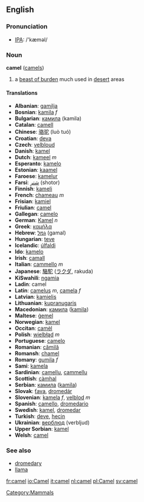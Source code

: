 ==English==
=== Pronunciation ===
*[[w:IPA|IPA]]: /'kæməl/

=== Noun ===
'''camel''' ([[camels]])

# a [[beast of burden]] much used in [[desert]] areas

==== Translations ====
*'''Albanian''': [[gamilja]]
*'''Bosnian''': [[kamila]] ''f''
*'''Bulgarian''': [[камила]] (kamila)
*'''Catalan''': [[camell]]
*'''Chinese''': [[骆驼]] (luò tuó)
*'''Croatian''': [[deva]]
*'''Czech''': [[velbloud]]
*'''Danish''': [[kamel]]
*'''Dutch''': [[kameel]] ''m''
*'''Esperanto''': [[kamelo]]
*'''Estonian''': [[kaamel]]
*'''Faroese''': [[kamelur]]
*'''Farsi''': [[شتر]] (shotor)
*'''Finnish''': [[kameli]]
*'''French''': [[chameau]] ''m''
*'''Frisian''': [[kamiel]]
*'''Friulian''': [[camęl]]
*'''Gallegan''': [[camelo]]
*'''German''': [[Kamel]] ''n''
*'''Greek''': [[καμήλα]]
*'''Hebrew''': [[גמל]] (gamal)
*'''Hungarian''': [[teve]]
*'''Icelandic''': [[úlfaldi]]
*'''Ido''': [[kamelo]]
*'''Irish''': [[camall]]
*'''Italian''': [[cammello]] ''m''
*'''Japanese''': [[駱駝]] ([[ラクダ]], rakuda)
*'''KiSwahili''': [[ngamia]]
*'''Ladin''': camel
*'''Latin''': [[camelus]] ''m'', [[camela]] ''f''
*'''Latvian''': [[kamielis]]
*'''Lithuanian''': [[kupranugaris]]
*'''Macedonian''': [[камила]] ([[kamila]])
*'''Maltese''': [[ġemel]]
*'''Norwegian''': [[kamel]]
*'''Occitan''': [[camèl]]
*'''Polish''': [[wielbłąd]] ''m''
*'''Portuguese''': [[camelo]]
*'''Romanian''': [[cămilă]]
*'''Romansh''': [[chamel]]
*'''Romany''': [[gumila]] ''f''
*'''Sami''': [[kamela]]
*'''Sardinian''': [[camellu]], [[cammellu]]
*'''Scottish''': [[càmhal]]
*'''Serbian''': [[камила]] ([[kamila]])
*'''Slovak''': [[ťava]], [[dromedár]]
*'''Slovenian''': [[kamela]] ''f'', [[velblod]] ''m''
*'''Spanish''': [[camello]], [[dromedario]]
*'''Swedish''': [[kamel]], [[dromedar]]
*'''Turkish''': [[deve]], [[hecin]]
*'''Ukrainian''': [[верблюд]] (verbljud)
*'''Upper Sorbian''': [[kamel]]
*'''Welsh''': [[camel]]

===See also===
*[[dromedary]]
*[[llama]]

[[Category:Mammals]]

[[fr:camel]]
[[io:Camel]]
[[it:camel]]
[[nl:camel]]
[[pl:Camel]]
[[sv:camel]]